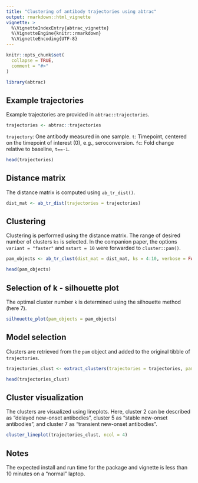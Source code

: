 ```yaml
---
title: "Clustering of antibody trajectories using abtrac"
output: rmarkdown::html_vignette
vignette: >
  %\VignetteIndexEntry{abtrac_vignette}
  %\VignetteEngine{knitr::rmarkdown}
  %\VignetteEncoding{UTF-8}
---
```


```r
knitr::opts_chunk$set(
  collapse = TRUE,
  comment = "#>"
)
```

```r
library(abtrac)
```


## Example trajectories

Example trajectories are provided in `abtrac::trajectories`.

```r
trajectories <- abtrac::trajectories
```

`trajectory`: One antibody measured in one sample.
`t`: Timepoint, centered on the timepoint of interest (0), e.g., seroconversion.
`fc`: Fold change relative to baseline, `t==-1`.

```r
head(trajectories)
```


## Distance matrix

The distance matrix is computed using `ab_tr_dist()`.

```r
dist_mat <- ab_tr_dist(trajectories = trajectories)
```


## Clustering

Clustering is performed using the distance matrix. The range of desired number of clusters `ks` is selected. In the companion paper, the options `variant = "faster"` and `nstart = 10` were forwarded to `cluster::pam()`.

```r
pam_objects <- ab_tr_clust(dist_mat = dist_mat, ks = 4:10, verbose = FALSE, variant = "faster", nstart = 10)
```


```r
head(pam_objects)
```


## Selection of k - silhouette plot

The optimal cluster number `k` is determined using the silhouette method (here 7).

```r
silhouette_plot(pam_objects = pam_objects)
```


## Model selection

Clusters are retrieved from the `pam` object and added to the original tibble of `trajectories`.

```r
trajectories_clust <- extract_clusters(trajectories = trajectories, pam_objects = pam_objects, sel_k = 7)
```


```r
head(trajectories_clust)
```


## Cluster visualization

The clusters are visualized using lineplots. Here, cluster 2 can be described as "delayed new-onset antibodies", cluster 5 as "stable new-onset antibodies", and cluster 7 as "transient new-onset antibodies".

```r
cluster_lineplot(trajectories_clust, ncol = 4)
```

## Notes

The expected install and run time for the package and vignette is less than 10 minutes on a "normal" laptop.
